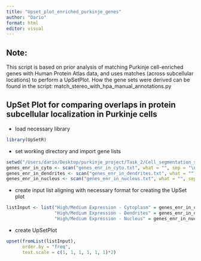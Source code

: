 ```yaml
---
title: "Upset_plot_enriched_purkinje_genes"
author: "Dario"
format: html
editor: visual
---
```


## Note:

This script is based on prior analysis of matching Purkinje cell-enriched genes with Human Protein Atlas data, and uses matches (across subcellular locations) to perform a UpSetPlot. How the gene sets were derived can be found in the script: match_stereo_with_hpa_manual_annotations.py

## UpSet Plot for comparing overlaps in protein subcellular localization in Purkinje cells

-   load necessary library

```r
library(UpSetR)
```

-   set working directory and import gene lists

```r
setwd("/Users/dario/Desktop/purkinje_project/Task_2/Cell_segmentation_scripts")
genes_enr_in_cyto <- scan("genes_enr_in_cyto.txt", what = "", sep = "\n")
genes_enr_in_dendrites <- scan("genes_enr_in_dendrites.txt", what = "", sep = "\n")
genes_enr_in_nucleus <- scan("genes_enr_in_nucleus.txt", what = "", sep = "\n")
```

-   create input list aligning with necessary format for creating the UpSet plot

```r
listInput <- list("High/Medium Expression - Cytoplasm" = genes_enr_in_cyto,
                  "High/Medium Expression - Dendrites" = genes_enr_in_dendrites,
                  "High/Medium Expression - Nucleus" = genes_enr_in_nucleus)
```

-   create UpSetPlot

```r
upset(fromList(listInput), 
      order.by = "freq", 
      text.scale = c(1, 1, 1, 1, 1, 1)*2)
```
